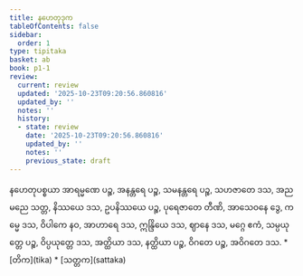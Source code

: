 ```yaml
---
title: နဟေတုဒုက
tableOfContents: false
sidebar:
  order: 1
type: tipitaka
basket: ab
book: p1-1
review:
  current: review
  updated: '2025-10-23T09:20:56.860816'
  updated_by: ''
  notes: ''
  history:
  - state: review
    date: '2025-10-23T09:20:56.860816'
    updated_by: ''
    notes: ''
    previous_state: draft
---
```



<ReviewStatus review={frontmatter.review} showDetails={true} />

<HypothesisAnnotation frontmatter={frontmatter} />

<DynamicBreadcrumb />

<Division number="52" book="p1-1" e="ch" v="36" p="408">

<Paragraph number="2154" book="p1-1">
နဟေတုပစ္စယာ အာရမ္မဏေ ပဉ္စ, အနန္တရေ ပဉ္စ, သမနန္တရေ ပဉ္စ, သဟဇာတေ ဒသ, အညမညေ သတ္တ, နိဿယေ ဒသ, ဥပနိဿယေ ပဉ္စ, ပုရေဇာတေ တီဏိ, အာသေဝနေ ဒွေ, ကမ္မေ ဒသ, ဝိပါကေ နဝ, အာဟာရေ ဒသ, ဣန္ဒြိယေ ဒသ, ဈာနေ ဒသ, မဂ္ဂေ ဧကံ, သမ္ပယုတ္တေ ပဉ္စ, ဝိပ္ပယုတ္တေ ဒသ, အတ္ထိယာ ဒသ, နတ္ထိယာ ပဉ္စ, ဝိဂတေ ပဉ္စ, အဝိဂတေ ဒသ.

</Paragraph>
</Division>

<TableOfContents book="p1-1">
* [တိက](tika)
* [သတ္တက](sattaka)
</TableOfContents>